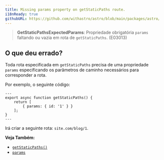 ```yaml
---
title: Missing params property on getStaticPaths route.
i18nReady: true
githubURL: https://github.com/withastro/astro/blob/main/packages/astro/src/core/errors/errors-data.ts
---
```


> **GetStaticPathsExpectedParams**: Propriedade obrigatória `params` faltando ou vazia em rota de `getStaticPaths`. (E03013)

## O que deu errado?

Toda rota especificada em `getStaticPaths` precisa de uma propriedade `params` especificando os parâmetros de caminho necessários para corresponder a rota.

Por exemplo, o seguinte código:
```astro title="pages/blog/[id].astro"
---
export async function getStaticPaths() {
	return [
		{ params: { id: '1' } }
	];
}
---
```
Irá criar a seguinte rota: `site.com/blog/1`.

**Veja Também:**
-  [`getStaticPaths()`](/pt-br/reference/api-reference/#getstaticpaths)
-  [`params`](/pt-br/reference/api-reference/#params)


